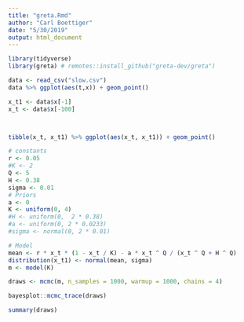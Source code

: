 ```yaml
---
title: "greta.Rmd"
author: "Carl Boettiger"
date: "5/30/2019"
output: html_document
---
```


```r
library(tidyverse)
library(greta) # remotes::install_github("greta-dev/greta")
```


```r
data <- read_csv("slow.csv")
data %>% ggplot(aes(t,x)) + geom_point()
```


```r
x_t1 <- data$x[-1]
x_t <- data$x[-100]



tibble(x_t, x_t1) %>% ggplot(aes(x_t, x_t1)) + geom_point()
```

```r
# constants
r <- 0.05 
#K <- 2 
Q <- 5
H <- 0.38
sigma <- 0.01
# Priors
a <- 0
K <- uniform(0, 4)
#H <- uniform(0,  2 * 0.38)
#a <- uniform(0, 2 * 0.0233)
#sigma <- normal(0, 2 * 0.01)

# Model
mean <- r * x_t * (1 - x_t / K) - a * x_t ^ Q / (x_t ^ Q + H ^ Q)
distribution(x_t1) <- normal(mean, sigma)
m <- model(K)
```

```r
draws <- mcmc(m, n_samples = 1000, warmup = 1000, chains = 4)
```

```r
bayesplot::mcmc_trace(draws)
```

```r
summary(draws)
```


```r
```

